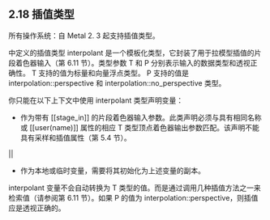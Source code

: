## 2.18 插值类型

所有操作系统：自 Metal 2. 3 起支持插值类型。

中定义的插值类型 interpolant 是一个模板化类型，它封装了用于拉模型插值的片段着色器输入（第 6.11 节）。类型参数 T 和 P 分别表示输入的数据类型和透视正确性。 T 支持的值为标量和向量浮点类型。 P 支持的值是 interpolation::perspective 和 interpolation::no_perspective 类型。

你只能在以下上下文中使用 interpolant 类型声明变量：

- 作为带有 [[stage_in]] 的片段着色器输入参数。此类声明必须与具有相同名称或 [[user(name)]] 属性的相应 T 类型顶点着色器输出参数匹配。该声明不能具有采样和插值属性（第 5.4 节）。

||

- 作为本地或临时变量，需要将其初始化为上述变量的副本。

interpolant 变量不会自动转换为 T 类型的值。而是通过调用几种插值方法之一来检索值（请参阅第 6.11 节）。如果 P 的值为 interpolation::perspective，则插值应是透视正确的。
